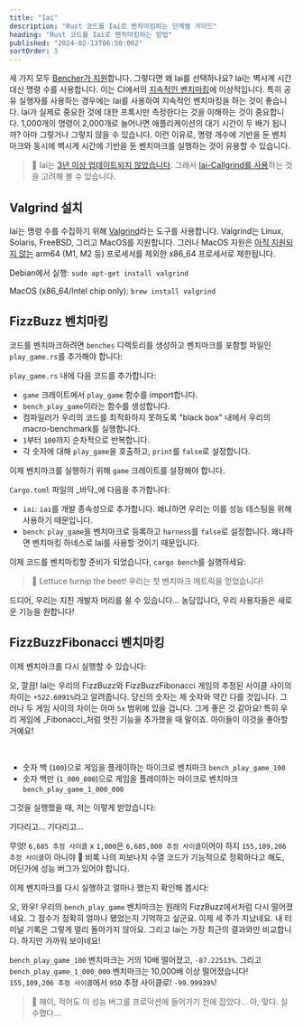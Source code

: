 ```yaml
---
title: "Iai"
description: "Rust 코드를 Iai로 벤치마킹하는 단계별 가이드"
heading: "Rust 코드를 Iai로 벤치마킹하는 방법"
published: "2024-02-13T06:50:00Z"
sortOrder: 3
---
```



<Benchmarking />

<FizzBuzzRust />

<StepByStepRust />

<MicroVsMacro />

<BenchmarkingRust />

세 가지 모두 [Bencher가 지원](/ko/docs/explanation/adapters/)합니다. 그렇다면 왜 Iai를 선택하나요?
Iai는 벽시계 시간 대신 명령 수를 사용합니다.
이는 CI에서의 [지속적인 벤치마킹](/ko/docs/explanation/continuous-benchmarking/)에 이상적입니다.
특히 공유 실행자를 사용하는 경우에는 Iai를 사용하여 지속적인 벤치마킹을 하는 것이 좋습니다.
Iai가 실제로 중요한 것에 대한 프록시만 측정한다는 것을 이해하는 것이 중요합니다.
1,000개의 명령이 2,000개로 늘어나면 애플리케이션의 대기 시간이 두 배가 됩니까?
아마 그렇거나 그렇지 않을 수 있습니다.
이런 이유로, 명령 개수에 기반을 둔 벤치마크와 동시에 벽시계 시간에 기반을 둔 벤치마크를 실행하는 것이 유용할 수 있습니다.

> 🐰 Iai는 [3년 이상 업데이트되지 않았습니다](https://github.com/bheisler/iai/commits/main/). 그래서 [Iai-Callgrind를 사용](/ko/docs/explanation/adapters/#-rust-iai-callgrind)하는 것을 고려해 볼 수 있습니다.

## Valgrind 설치

Iai는 명령 수를 수집하기 위해 [Valgrind](https://valgrind.org/)라는 도구를 사용합니다.
Valgrind는 Linux, Solaris, FreeBSD, 그리고 MacOS를 지원합니다.
그러나 MacOS 지원은 [아직 지원되지 않는](https://github.com/LouisBrunner/valgrind-macos/issues/56) arm64 (M1, M2 등) 프로세서를 제외한 x86_64 프로세서로 제한됩니다.

Debian에서 실행: `sudo apt-get install valgrind`

MacOS (x86_64/Intel chip only): `brew install valgrind`

<FizzBuzzRefactor />

## FizzBuzz 벤치마킹

코드를 벤치마크하려면 `benches` 디렉토리를 생성하고 벤치마크를 포함할 파일인 `play_game.rs`를 추가해야 합니다:

<GameBenchesTree />

`play_game.rs` 내에 다음 코드를 추가합니다:

<FizzBuzzRefactorBenchesCode />

- `game` 크레이트에서 `play_game` 함수를 import합니다.
- `bench_play_game`이라는 함수를 생성합니다.
- 컴파일러가 우리의 코드를 최적화하지 못하도록 "black box" 내에서 우리의 macro-benchmark를 실행합니다.
- `1`부터 `100`까지 순차적으로 반복합니다.
- 각 숫자에 대해 `play_game`을 호출하고, `print`를 `false`로 설정합니다.

이제 벤치마크를 실행하기 위해 `game` 크레이트를 설정해야 합니다.

`Cargo.toml` 파일의 _바닥_에 다음을 추가합니다:

<GameCargoToml />

- `iai`: `iai`를 개발 종속성으로 추가합니다. 왜냐하면 우리는 이를 성능 테스팅을 위해 사용하기 때문입니다.
- `bench`: `play_game`을 벤치마크로 등록하고 `harness`를 `false`로 설정합니다. 왜냐하면 벤치마킹 하네스로 Iai를 사용할 것이기 때문입니다.

이제 코드를 벤치마킹할 준비가 되었습니다, `cargo bench`를 실행하세요:

<BenchPlayGameOutput />

> 🐰 Lettuce turnip the beet! 우리는 첫 벤치마크 메트릭을 얻었습니다!

드디어, 우리는 지친 개발자 머리를 쉴 수 있습니다...
농담입니다, 우리 사용자들은 새로운 기능을 원합니다!

<FizzBuzzFibonacciRust>
  <PlayGameRustCode />
</FizzBuzzFibonacciRust>

## FizzBuzzFibonacci 벤치마킹

이제 벤치마크를 다시 실행할 수 있습니다:

<BenchPlayGameFibonacciOutput />

오, 깔끔! Iai는 우리의 FizzBuzz와 FizzBuzzFibonacci 게임의 추정된 사이클 사이의 차이는 `+522.6091%`라고 알려줍니다.
당신의 숫자는 제 숫자와 약간 다를 것입니다.
그러나 두 게임 사이의 차이는 아마 `5x` 범위에 있을 겁니다.
그게 좋은 것 같아요! 특히 우리 게임에 _Fibonacci_처럼 멋진 기능을 추가했을 때 말이죠.
아이들이 이것을 좋아할 거예요!

<FizzBuzzFibonacciOpenRust>
  <FizzBuzzFibonacciOpenRustCode />
</FizzBuzzFibonacciOpenRust>

<TheEnd />

<br />

<OnFire />

<BenchPlayGameOnFireCode />

- 숫자 백 (`100`)으로 게임을 플레이하는 마이크로 벤치마크 `bench_play_game_100`
- 숫자 백만 (`1_000_000`)으로 게임을 플레이하는 마이크로 벤치마크 `bench_play_game_1_000_000`

그것을 실행했을 때, 저는 이렇게 받았습니다:

<BenchPlayGameOnFireOutputStart />

기다리고... 기다리고...

<BenchPlayGameOnFireOutput />

무엇! `6,685 추정 사이클` x `1,000`은 `6,685,000 추정 사이클`이어야 하지 `155,109,206 추정 사이클`이 아니야 🤯
비록 나의 피보나치 수열 코드가 기능적으로 정확하다고 해도, 어딘가에 성능 버그가 있어야 합니다.

<FizzBuzzFibonacciFixRust />

이제 벤치마크를 다시 실행하고 얼마나 했는지 확인해 봅시다:

<BenchPlayGameFixOutput />

오, 와우! 우리의 `bench_play_game` 벤치마크는 원래의 FizzBuzz에서처럼 다시 떨어졌네요.
그 점수가 정확히 얼마나 됐었는지 기억하고 싶군요. 이제 세 주가 지났네요.
내 터미널 기록은 그렇게 멀리 돌아가지 않아요.
그리고 Iai는 가장 최근의 결과와만 비교합니다.
하지만 가까워 보이네요!

`bench_play_game_100` 벤치마크는 거의 10배 떨어졌고, `-87.22513%`.
그리고 `bench_play_game_1_000_000` 벤치마크는 10,000배 이상 떨어졌습니다! `155,109,206 추정 사이클`에서 `950` 추정 사이클로!
`-99.99939%`!

> 🐰 헤이, 적어도 이 성능 버그를 프로덕션에 들어가기 전에 잡았다... 아, 맞다. 실수했다...

<CatchInCi />

<CatchInCiOutput />

<CatchInCiPlot />

<CatchInCiPlotRustBench title="Rust를 Iai로 벤치마킹하는 방법" />

<BencherFooter />
